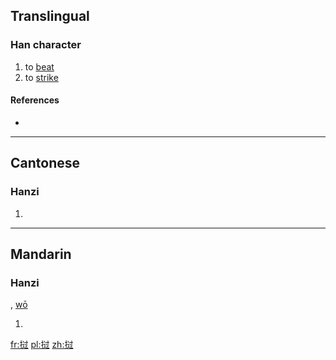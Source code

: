 {{also|撾}}
==Translingual==

===Han character===
{{Han char|rn=64|rad=手|as=06|sn=9|four=|canj=手卜木戈 (QYDI)}}

# to [[beat]]
# to [[strike]]

====References====
* {{Han ref|kx=0434.241|hdz=31867.040|uh=631D|ud=25373}}

----

==Cantonese==

===Hanzi===
{{yue-hanzi|jyut=|y=gwo1, ja1|tra=撾}}

# {{defn|lang=yue|sort=手06}}

----

==Mandarin==

===Hanzi===
{{cmn-hanzi|tra=撾|pin=[[zhuā]] ([[zhua1]])|wg=chua<sup>1</sup>}}, [[wō]]

# {{defn|lang=cmn|sort=手06}}

[[fr:挝]]
[[pl:挝]]
[[zh:挝]]
